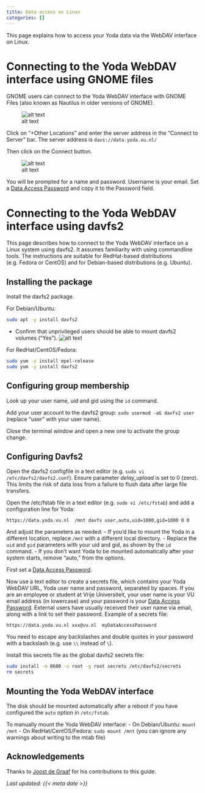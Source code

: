```yaml
---
title: Data access on Linux
categories: []
---
```


This page explains how to access your Yoda data via the WebDAV interface on Linux.

# Connecting to the Yoda WebDAV interface using GNOME files

GNOME users can connect to the Yoda WebDAV interface with GNOME Files (also known as Nautilus in older versions of GNOME).

![alt text](/public/manuals/yoda/linux-connect-to-server.png "GNOME Files screenshot")

Click on "+Other Locations" and enter the server address in the "Connect to Server" bar. The server address is
`davs://data.yoda.vu.nl/`

Then click on the Connect button.

![alt text](/public/manuals/yoda/linux-enter-password.png "GNOME Files password dialog screenshot")

You will be prompted for a name and password.
Username is your email. Set a [Data Access Password](./yoda_dap.qmd) and copy it to the Password field.

# Connecting to the Yoda WebDAV interface using davfs2

This page describes how to connect to the Yoda WebDAV interface on a Linux system using davfs2. It assumes familiarity
with using commandline tools. The instructions are suitable for RedHat-based distributions (e.g. Fedora or CentOS) and for
Debian-based distributions (e.g. Ubuntu).

## Installing the package

Install the davfs2 package.

For Debian/Ubuntu:
```bash
sudo apt -y install davfs2
```
- Confirm that unprivileged users should be able to mount davfs2 volumes (&ldquo;Yes&rdquo;).
![alt text](/public/manuals/yoda/linux-davfs2-dialog-unprivileged.png "GNOME Files password dialog screenshot")

For RedHat/CentOS/Fedora:
```bash
sudo yum -y install epel-release
sudo yum -y install davfs2
```

## Configuring group membership

Look up your user name, uid and gid using the `id` command.

Add your user account to the davfs2 group: `sudo usermod -aG davfs2 user` (replace &ldquo;user&rdquo; with your user name).

Close the terminal window and open a new one to activate the group change.

## Configuring Davfs2

Open the davfs2 configfile in a text editor (e.g. `sudo vi /etc/davfs2/davfs2.conf`). Ensure
parameter *delay_upload* is set to 0 (zero). This limits the risk of data loss from a failure to flush data after
large file transfers.

Open the /etc/fstab file in a text editor (e.g. `sudo vi /etc/fstab`) and add a configuration
line for Yoda:

`https://data.yoda.vu.nl  /mnt davfs user,auto,uid=1000,gid=1000 0 0`

And adjust the parameters as needed:
- If you'd like to mount the Yoda in a different location, replace `/mnt` with a different local directory.
- Replace the `uid` and `gid` parameters with your uid and gid, as shown by the `id` command.
- If you don't want Yoda to be mounted automatically after your system starts, remove "auto," from the options.

First set a [Data Access Password](./yoda_dap.qmd).

Now use a text editor to create a secrets file, which contains your Yoda WebDAV URL, Yoda user name and password, separated by spaces.
If you are an employee or student at Vrije Universiteit, your user name is your VU email address (in lowercase) and your password
is your [Data Access Password](./yoda_dap.qmd). External users have usually received their user name via email, along with a link to set their password. 
Example of a secrets file: 
```
https://data.yoda.vu.nl xxx@vu.nl  myDataAccessPassword
```
You need to escape any backslashes and double quotes in your password with a backslash (e.g. use `\\` instead of `\`).

Install this secrets file as the global davfs2 secrets file:
```bash
sudo install -m 0600 -o root -g root secrets /etc/davfs2/secrets
rm secrets
```

## Mounting the Yoda WebDAV interface

The disk should be mounted automatically after a reboot if you have configured the `auto` option in `/etc/fstab`.

To manually mount the Yoda WebDAV interface:
- On Debian/Ubuntu: `mount /mnt`
- On RedHat/CentOS/Fedora: `sudo mount /mnt` (you can ignore any warnings about writing to the mtab file)

## Acknowledgements

Thanks to [Joost de Graaf](https://www.uu.nl/medewerkers/JdeGraaf) for his contributions to this guide.

_Last updated: {{< meta date >}}_